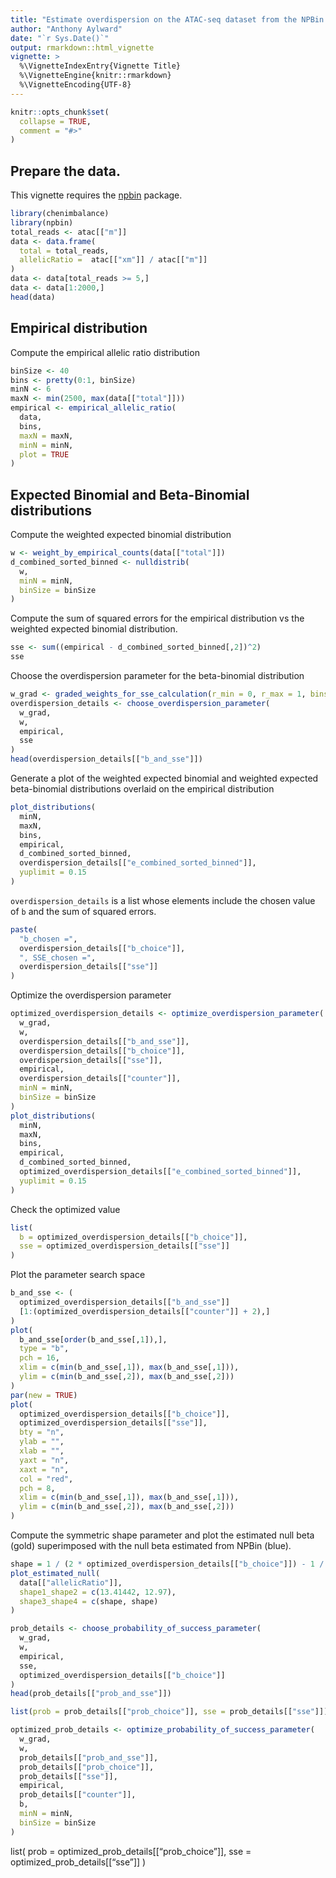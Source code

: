 ```yaml
---
title: "Estimate overdispersion on the ATAC-seq dataset from the NPBin paper"
author: "Anthony Aylward"
date: "`r Sys.Date()`"
output: rmarkdown::html_vignette
vignette: >
  %\VignetteIndexEntry{Vignette Title}
  %\VignetteEngine{knitr::rmarkdown}
  %\VignetteEncoding{UTF-8}
---
```


```r
knitr::opts_chunk$set(
  collapse = TRUE,
  comment = "#>"
)
```

## Prepare the data.

This vignette requires the [npbin](https://github.com/anthony-aylward/npbin) 
package.

```r
library(chenimbalance)
library(npbin)
total_reads <- atac[["m"]]
data <- data.frame(
  total = total_reads,
  allelicRatio =  atac[["xm"]] / atac[["m"]]
)
data <- data[total_reads >= 5,]
data <- data[1:2000,]
head(data)
```

## Empirical distribution

Compute the empirical allelic ratio distribution

```r
binSize <- 40
bins <- pretty(0:1, binSize)
minN <- 6
maxN <- min(2500, max(data[["total"]]))
empirical <- empirical_allelic_ratio(
  data,
  bins,
  maxN = maxN,
  minN = minN,
  plot = TRUE
)
```

## Expected Binomial and Beta-Binomial distributions

Compute the weighted expected binomial distribution

```r
w <- weight_by_empirical_counts(data[["total"]])
d_combined_sorted_binned <- nulldistrib(
  w,
  minN = minN,
  binSize = binSize
)
```

Compute the sum of squared errors for the empirical distribution vs the 
weighted expected binomial distribution.

```r
sse <- sum((empirical - d_combined_sorted_binned[,2])^2)
sse
```

Choose the overdispersion parameter for the beta-binomial distribution

```r
w_grad <- graded_weights_for_sse_calculation(r_min = 0, r_max = 1, bins = bins)
overdispersion_details <- choose_overdispersion_parameter(
  w_grad,
  w,
  empirical,
  sse
)
head(overdispersion_details[["b_and_sse"]])
```

Generate a plot of the weighted expected binomial and weighted expected 
beta-binomial distributions overlaid on the empirical distribution

```r
plot_distributions(
  minN,
  maxN,
  bins,
  empirical,
  d_combined_sorted_binned,
  overdispersion_details[["e_combined_sorted_binned"]],
  yuplimit = 0.15
)
```

`overdispersion_details` is a list whose elements include the chosen value of 
`b` and the sum of squared errors.

```r
paste(
  "b_chosen =",
  overdispersion_details[["b_choice"]],
  ", SSE_chosen =",
  overdispersion_details[["sse"]]
)
```

Optimize the overdispersion parameter

```r
optimized_overdispersion_details <- optimize_overdispersion_parameter(
  w_grad,
  w,
  overdispersion_details[["b_and_sse"]],
  overdispersion_details[["b_choice"]],
  overdispersion_details[["sse"]],
  empirical,
  overdispersion_details[["counter"]],
  minN = minN,
  binSize = binSize
)
plot_distributions(
  minN,
  maxN,
  bins,
  empirical,
  d_combined_sorted_binned,
  optimized_overdispersion_details[["e_combined_sorted_binned"]],
  yuplimit = 0.15
)
```

Check the optimized value

```r
list(
  b = optimized_overdispersion_details[["b_choice"]],
  sse = optimized_overdispersion_details[["sse"]]
)
```

Plot the parameter search space

```r
b_and_sse <- (
  optimized_overdispersion_details[["b_and_sse"]]
  [1:(optimized_overdispersion_details[["counter"]] + 2),]
)
plot(
  b_and_sse[order(b_and_sse[,1]),],
  type = "b",
  pch = 16,
  xlim = c(min(b_and_sse[,1]), max(b_and_sse[,1])),
  ylim = c(min(b_and_sse[,2]), max(b_and_sse[,2]))
)
par(new = TRUE)
plot(
  optimized_overdispersion_details[["b_choice"]],
  optimized_overdispersion_details[["sse"]],
  bty = "n",
  ylab = "",
  xlab = "",
  yaxt = "n",
  xaxt = "n",
  col = "red",
  pch = 8,
  xlim = c(min(b_and_sse[,1]), max(b_and_sse[,1])),
  ylim = c(min(b_and_sse[,2]), max(b_and_sse[,2]))
)
```

Compute the symmetric shape parameter and plot the estimated null beta (gold)
superimposed with the null beta estimated from NPBin (blue).

```r
shape = 1 / (2 * optimized_overdispersion_details[["b_choice"]]) - 1 / 2
plot_estimated_null(
  data[["allelicRatio"]],
  shape1_shape2 = c(13.41442, 12.97),
  shape3_shape4 = c(shape, shape)
)
```

```r
prob_details <- choose_probability_of_success_parameter(
  w_grad,
  w,
  empirical,
  sse,
  optimized_overdispersion_details[["b_choice"]]
)
head(prob_details[["prob_and_sse"]])
```

```r
list(prob = prob_details[["prob_choice"]], sse = prob_details[["sse"]])
```

```r
optimized_prob_details <- optimize_probability_of_success_parameter(
  w_grad,
  w,
  prob_details[["prob_and_sse"]],
  prob_details[["prob_choice"]],
  prob_details[["sse"]],
  empirical,
  prob_details[["counter"]],
  b,
  minN = minN,
  binSize = binSize
)
```
list(
  prob = optimized_prob_details[["prob_choice"]],
  sse = optimized_prob_details[["sse"]]
)
